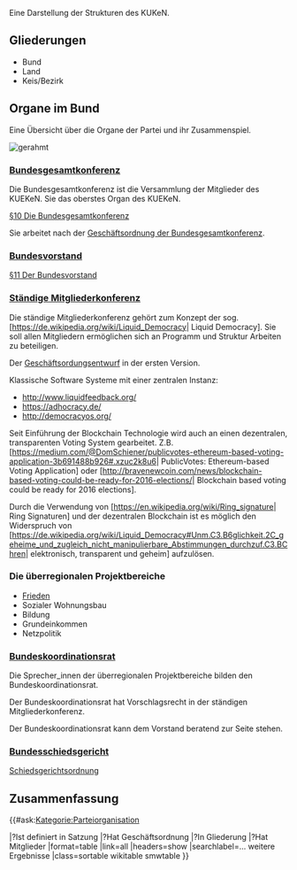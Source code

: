 Eine Darstellung der Strukturen des KUKeN.

== Gliederungen ==

* Bund
* Land
* Keis/Bezirk

== Organe im Bund ==

Eine Übersicht über die Organe der Partei und ihr Zusammenspiel.

[[Datei:Organigram-KUEKeN-Bund.png|gerahmt]]
<br clear=all>





=== [[Bundesgesamtkonferenz]] ===


Die Bundesgesamtkonferenz ist die Versammlung der Mitglieder des KUEKeN. Sie das oberstes Organ des KUEKeN.

[[Satzung#.C2.A7_10_Die_Bundesgesamtkonferenz| §10 Die Bundesgesamtkonferenz]]

Sie arbeitet nach der [[Go_Bundesgesamtkonferenz| Geschäftsordnung der Bundesgesamtkonferenz]].

=== [[Bundesvorstand]] ===

[[Satzung#.C2.A7_11_Der_Bundesvorstand| §11 Der Bundesvorstand]]

=== [[Ständige_Mitgliederkonferenz| Ständige Mitgliederkonferenz]] ===

Die ständige Mitgliederkonferenz gehört zum Konzept der sog. [https://de.wikipedia.org/wiki/Liquid_Democracy| Liquid Democracy]. Sie soll allen Mitgliedern ermöglichen sich an Programm und Struktur Arbeiten zu beteiligen.

Der [[go_smk| Geschäftsordungsentwurf]] in der ersten Version.

Klassische Software Systeme mit einer zentralen Instanz:
* http://www.liquidfeedback.org/
* https://adhocracy.de/
* http://democracyos.org/

Seit Einführung der Blockchain Technologie wird auch an einen dezentralen, transparenten Voting System gearbeitet.
Z.B. [https://medium.com/@DomSchiener/publicvotes-ethereum-based-voting-application-3b691488b926#.xzuc2k8u6| PublicVotes: Ethereum-based Voting Application] oder [http://bravenewcoin.com/news/blockchain-based-voting-could-be-ready-for-2016-elections/| Blockchain based voting could be ready for 2016 elections].

Durch die Verwendung von [https://en.wikipedia.org/wiki/Ring_signature| Ring Signaturen] und der dezentralen Blockchain ist es möglich den Widerspruch von [https://de.wikipedia.org/wiki/Liquid_Democracy#Unm.C3.B6glichkeit.2C_geheime_und_zugleich_nicht_manipulierbare_Abstimmungen_durchzuf.C3.BChren| elektronisch, transparent und geheim] aufzulösen.

=== Die überregionalen Projektbereiche ===

* [[Frieden]]
* Sozialer Wohnungsbau
* Bildung
* Grundeinkommen
* Netzpolitik

=== [[Bundeskoordinationsrat]] ===

Die Sprecher_innen der überregionalen Projektbereiche bilden den Bundeskoordinationsrat.

Der Bundeskoordinationsrat hat Vorschlagsrecht in der ständigen Mitgliederkonferenz.

Der Bundeskoordinationsrat kann dem Vorstand beratend zur Seite stehen.

=== [[Bundesschiedsgericht]] ===

[[Schiedsgerichtsordnung_Bund| Schiedsgerichtsordnung]]

== Zusammenfassung ==



{{#ask:[[Kategorie:Parteiorganisation]]

|?Ist definiert in Satzung
|?Hat Geschäftsordnung
|?In Gliederung
|?Hat Mitglieder
|format=table
|link=all
|headers=show
|searchlabel=… weitere Ergebnisse
|class=sortable wikitable smwtable
}}
